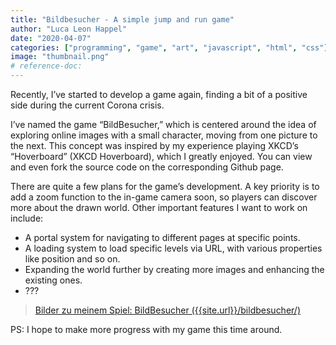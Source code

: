 ```yaml
---
title: "Bildbesucher - A simple jump and run game"
author: "Luca Leon Happel"
date: "2020-04-07"
categories: ["programming", "game", "art", "javascript", "html", "css"]
image: "thumbnail.png"
# reference-doc: 
---
```



Recently, I've started to develop a game again, finding a bit of a positive side during the current Corona crisis.

I've named the game "BildBesucher," which is centered around the idea of exploring online images with a small character, moving from one picture to the next. This concept was inspired by my experience playing XKCD's "Hoverboard" (XKCD Hoverboard), which I greatly enjoyed. You can view and even fork the source code on the corresponding Github page.

There are quite a few plans for the game's development. A key priority is to add a zoom function to the in-game camera soon, so players can discover more about the drawn world. Other important features I want to work on include:

- A portal system for navigating to different pages at specific points.
- A loading system to load specific levels via URL, with various properties like position and so on.
- Expanding the world further by creating more images and enhancing the existing ones.
- ???

<blockquote class="imgur-embed-pub" lang="en" data-id="a/eu6CCK4">
<a href="//imgur.com/a/eu6CCK4">Bilder zu meinem Spiel: BildBesucher ({{site.url}}/bildbesucher/)</a>
</blockquote>
<script async src="//s.imgur.com/min/embed.js" charset="utf-8"></script>

PS: I hope to make more progress with my game this time around.